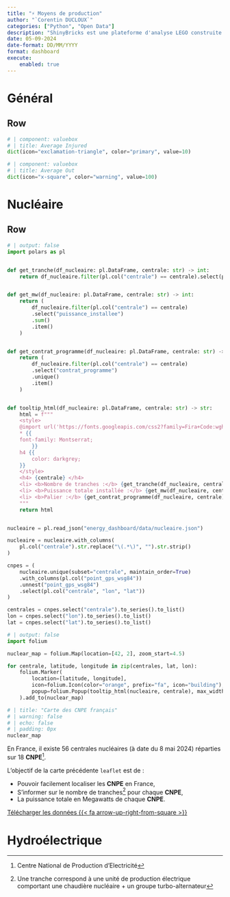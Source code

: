 ```yaml
---
title: "⚡ Moyens de production"
author: "`Corentin DUCLOUX`"
categories: ["Python", "Open Data"]
description: "ShinyBricks est une plateforme d'analyse LEGO construite sur {{< fa brands r-project >}}."
date: 05-09-2024
date-format: DD/MM/YYYY
format: dashboard
execute: 
    enabled: true
---
```


<link rel="stylesheet" href="energy_dashboard/dashboard_styles.css">

# Général

## Row

```python
# | component: valuebox
# | title: Average Injured
dict(icon="exclamation-triangle", color="primary", value=10)
```

```python
# | component: valuebox
# | title: Average Out
dict(icon="x-square", color="warning", value=100)
```

# Nucléaire

## Row {.tabset}

```python
# | output: false
import polars as pl


def get_tranche(df_nucleaire: pl.DataFrame, centrale: str) -> int:
    return df_nucleaire.filter(pl.col("centrale") == centrale).select(pl.count()).item()


def get_mw(df_nucleaire: pl.DataFrame, centrale: str) -> int:
    return (
        df_nucleaire.filter(pl.col("centrale") == centrale)
        .select("puissance_installee")
        .sum()
        .item()
    )


def get_contrat_programme(df_nucleaire: pl.DataFrame, centrale: str) -> str:
    return (
        df_nucleaire.filter(pl.col("centrale") == centrale)
        .select("contrat_programme")
        .unique()
        .item()
    )


def tooltip_html(df_nucleaire: pl.DataFrame, centrale: str) -> str:
    html = f"""
    <style>
    @import url('https://fonts.googleapis.com/css2?family=Fira+Code:wght@300..700&family=Montserrat:ital,wght@0,100..900;1,100..900&display=swap');
    * {{
    font-family: Montserrat;
        }}
    h4 {{
        color: darkgrey;
    }}
    </style>
    <h4> {centrale} </h4>
    <li> <b>Nombre de tranches :</b> {get_tranche(df_nucleaire, centrale)}
    <li> <b>Puissance totale installée :</b> {get_mw(df_nucleaire, centrale)} MW
    <li> <b>Palier :</b> {get_contrat_programme(df_nucleaire, centrale)}
    """
    return html


nucleaire = pl.read_json("energy_dashboard/data/nucleaire.json")

nucleaire = nucleaire.with_columns(
    pl.col("centrale").str.replace("\(.*\)", "").str.strip()
)

cnpes = (
    nucleaire.unique(subset="centrale", maintain_order=True)
    .with_columns(pl.col("point_gps_wsg84"))
    .unnest("point_gps_wsg84")
    .select(pl.col("centrale", "lon", "lat"))
)

centrales = cnpes.select("centrale").to_series().to_list()
lon = cnpes.select("lon").to_series().to_list()
lat = cnpes.select("lat").to_series().to_list()
```

```python
# | output: false
import folium

nuclear_map = folium.Map(location=[42, 2], zoom_start=4.5)

for centrale, latitude, longitude in zip(centrales, lat, lon):
    folium.Marker(
        location=[latitude, longitude],
        icon=folium.Icon(color="orange", prefix="fa", icon="building"),
        popup=folium.Popup(tooltip_html(nucleaire, centrale), max_width=600),
    ).add_to(nuclear_map)
```

```python
# | title: "Carte des CNPE français"
# | warning: false
# | echo: false
# | padding: 0px
nuclear_map
```

::: {.card title="Informations complémentaires"}
En France, il existe 56 centrales nucléaires (à date du 8 mai 2024) réparties sur 18 **CNPE**^[Centre National de Production d'Electricité]. 

L'objectif de la carte précédente `leaflet` est de :

- Pouvoir facilement localiser les **CNPE** en France,
- S'informer sur le nombre de tranches^[Une tranche correspond à une unité de production électrique comportant une chaudière nucléaire + un groupe turbo-alternateur] pour chaque **CNPE**,
- La puissance totale en Megawatts de chaque **CNPE**.

[Télécharger les données  {{< fa arrow-up-right-from-square >}}](assets/en_cv.pdf){.btn .btn-outline-primary .btn role="button" .center}
:::

# Hydroélectrique